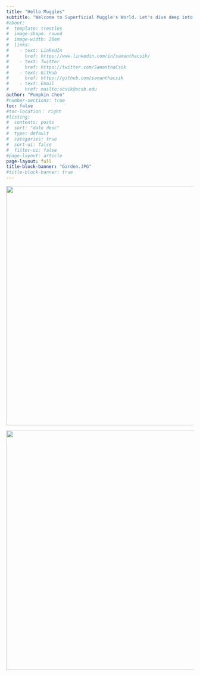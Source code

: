 ---
title: "Hello Muggles"
subtitle: "Welcome to Superficial Muggle's World. Let's dive deep into the muggle world and see some magics in our world"
#about: 
#  template: trestles
#  image-shape: round
#  image-width: 20em
#  links:
#    - text: LinkedIn
#      href: https://www.linkedin.com/in/samanthacsik/
#    - text: Twitter
#      href: https://twitter.com/SamanthaCsik
#    - text: GitHub
#      href: https://github.com/samanthacsik
#    - text: Email
#      href: mailto:scsik@ucsb.edu
author: "Pumpkin Chen"
#number-sections: true
toc: false
#toc-location： right
#listing:
#  contents: posts
#  sort: "date desc"
#  type: default
#  categories: true
#  sort-ui: false
#  filter-ui: false
#page-layout: article
page-layout: full
title-block-banner: "Garden.JPG"
#title-block-banner: true
---

::: {layout-ncol=2}
[![](images/红乙女.jpeg){fig-align="center" width="527" height="643"}](Garden_Maintenance/Garden_Maintenance.qmd)

[![](images/猫肥家润.JPG){fig-align="center" width="527" height="643"}](Econ_Intro/index.qmd)
:::
